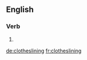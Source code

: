 
==English==

===Verb===
{{head|en}}

# {{present participle of|clothesline|lang=en}}

[[de:clotheslining]]
[[fr:clotheslining]]